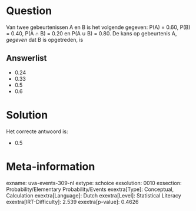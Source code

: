Question
========

Van twee gebeurtenissen A en B is het volgende gegeven: P(A) = 0.60,
P(B) = 0.40, P(A ∩ B) = 0.20 en P(A ∪ B) = 0.80. De kans op gebeurtenis
A, *gegeven* dat B is opgetreden, is


Answerlist
----------

* 0.24
* 0.33
* 0.5
* 0.6

Solution
========

Het correcte antwoord is: 

* 0.5

Meta-information
================
exname: uva-events-309-nl
extype: schoice
exsolution: 0010
exsection: Probability/Elementary Probability/Events
exextra[Type]: Conceptual, Calculation
exextra[Language]: Dutch
exextra[Level]: Statistical Literacy
exextra[IRT-Difficulty]: 2.539
exextra[p-value]: 0.4626
